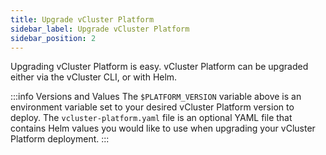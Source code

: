 ```yaml
---
title: Upgrade vCluster Platform
sidebar_label: Upgrade vCluster Platform
sidebar_position: 2
---
```



Upgrading vCluster Platform is easy. vCluster Platform can be upgraded either via the vCluster CLI, or with Helm.

<PartialAdminUpgrade />

:::info Versions and Values
The `$PLATFORM_VERSION` variable above is an environment variable set to your desired vCluster Platform version to
deploy. The `vcluster-platform.yaml` file is an optional YAML file that contains Helm values you would like
to use when upgrading your vCluster Platform deployment.
:::

